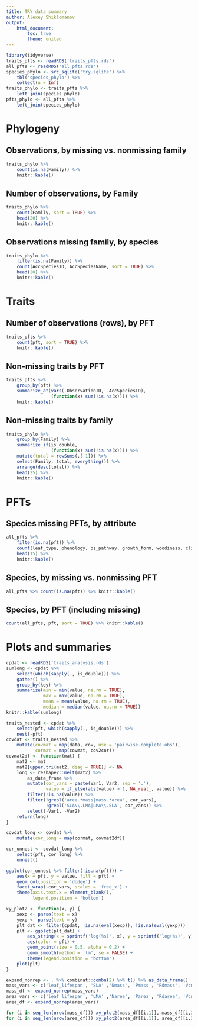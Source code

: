 ```yaml
---
title: TRY data summary
author: Alexey Shiklomanov
output: 
    html_document:
        toc: true
        theme: united
---
```


```r
library(tidyverse)
traits_pfts <- readRDS('traits_pfts.rds')
all_pfts <- readRDS('all_pfts.rds')
species_phylo <- src_sqlite('try.sqlite') %>% 
    tbl('species_phylo') %>% 
    collect(n = Inf)
traits_phylo <- traits_pfts %>% 
    left_join(species_phylo)
pfts_phylo <- all_pfts %>% 
    left_join(species_phylo)
```

# Phylogeny

## Observations, by missing vs. nonmissing family
```r
traits_phylo %>% 
    count(is.na(Family)) %>% 
    knitr::kable()
```

## Number of observations, by Family
```r
traits_phylo %>% 
    count(Family, sort = TRUE) %>% 
    head(20) %>% 
    knitr::kable()
```

## Observations missing family, by species
```r
traits_phylo %>% 
    filter(is.na(Family)) %>% 
    count(AccSpeciesID, AccSpeciesName, sort = TRUE) %>% 
    head(20) %>% 
    knitr::kable()
```

# Traits

## Number of observations (rows), by PFT

```r
traits_pfts %>% 
    count(pft, sort = TRUE) %>% 
    knitr::kable()
```

## Non-missing traits by PFT

```r
traits_pfts %>% 
    group_by(pft) %>% 
    summarize_at(vars(-ObservationID, -AccSpeciesID),
                 (function(x) sum(!is.na(x)))) %>% 
    knitr::kable()
```

## Non-missing traits by family

```r
traits_phylo %>% 
    group_by(Family) %>% 
    summarize_if(is_double,
                 (function(x) sum(!is.na(x)))) %>% 
    mutate(total = rowSums(.[-1])) %>% 
    select(Family, total, everything()) %>% 
    arrange(desc(total)) %>% 
    head(25) %>% 
    knitr::kable()
```

# PFTs 

## Species missing PFTs, by attribute

```r
all_pfts %>% 
    filter(is.na(pft)) %>% 
    count(leaf_type, phenology, ps_pathway, growth_form, woodiness, climate_zone, sort = TRUE) %>% 
    head(15) %>% 
    knitr::kable()
```

## Species, by missing vs. nonmissing PFT

```r
all_pfts %>% count(is.na(pft)) %>% knitr::kable()
```

## Species, by PFT (including missing)

```r
count(all_pfts, pft, sort = TRUE) %>% knitr::kable()
```

# Plots and summaries 

```r
cpdat <- readRDS('traits_analysis.rds')
sumlong <- cpdat %>% 
    select(which(sapply(., is_double))) %>% 
    gather() %>% 
    group_by(key) %>% 
    summarize(min = min(value, na.rm = TRUE),
              max = max(value, na.rm = TRUE),
              mean = mean(value, na.rm = TRUE),
              median = median(value, na.rm = TRUE))
knitr::kable(sumlong)
```

```r
traits_nested <- cpdat %>% 
    select(pft, which(sapply(., is_double))) %>% 
    nest(-pft)
covdat <- traits_nested %>% 
    mutate(covmat = map(data, cov, use = 'pairwise.complete.obs'),
           cormat = map(covmat, cov2cor))
covmat2df <- function(mat) {
    mat2 <- mat
    mat2[upper.tri(mat2, diag = TRUE)] <- NA
    long <- reshape2::melt(mat2) %>% 
        as_data_frame %>% 
        mutate(cor_vars = paste(Var1, Var2, sep = '.'),
               value = if_else(abs(value) > 1, NA_real_, value)) %>% 
        filter(!is.na(value)) %>% 
        filter(!grepl('area.*mass|mass.*area', cor_vars),
               !grepl('SLA\\.LMA|LMA\\.SLA', cor_vars)) %>% 
        select(-Var1, -Var2)
    return(long)
}

covdat_long <- covdat %>% 
    mutate(cor_long = map(cormat, covmat2df))

cor_unnest <- covdat_long %>% 
    select(pft, cor_long) %>% 
    unnest()

ggplot(cor_unnest %>% filter(!is.na(pft))) + 
    aes(x = pft, y = value, fill = pft) +
    geom_col(position = 'dodge') + 
    facet_wrap(~cor_vars, scales = 'free_x') + 
    theme(axis.text.x = element_blank(), 
          legend.position = 'bottom')
```

```r
xy_plot2 <- function(x, y) {
    xexp <- parse(text = x)
    yexp <- parse(text = y)
    plt_dat <- filter(cpdat, !is.na(eval(xexp)), !is.na(eval(yexp)))
    plt <- ggplot(plt_dat) + 
        aes_string(x = sprintf('log(%s)', x), y = sprintf('log(%s)', y)) +
        aes(color = pft) + 
        geom_point(size = 0.5, alpha = 0.2) + 
        geom_smooth(method = 'lm', se = FALSE) + 
        theme(legend.position = 'bottom')
    plot(plt)
}

expand_nonrep <- . %>% combinat::combn(2) %>% t() %>% as_data_frame()
mass_vars <- c('leaf_lifespan', 'SLA' ,'Nmass', 'Pmass', 'Rdmass', 'Vcmax_mass', 'Jmax_mass')
mass_df <- expand_nonrep(mass_vars)
area_vars <- c('leaf_lifespan', 'LMA' ,'Narea', 'Parea', 'Rdarea', 'Vcmax_area', 'Jmax_area')
area_df <- expand_nonrep(area_vars)

for (i in seq_len(nrow(mass_df))) xy_plot2(mass_df[[i,1]], mass_df[[i,2]])
for (i in seq_len(nrow(area_df))) xy_plot2(area_df[[i,1]], area_df[[i,2]])
```
